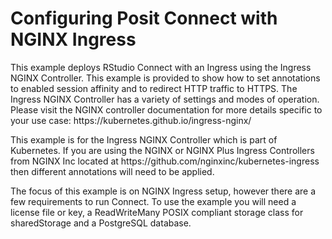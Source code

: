 # Configuring Posit Connect with NGINX Ingress

This example deploys RStudio Connect with an Ingress using the Ingress NGINX Controller.
This example is provided to show how to set annotations to enabled session affinity and to redirect HTTP traffic to HTTPS.
The Ingress NGINX Controller has a variety of settings  and modes of operation. 
Please visit the NGINX controller documentation for more details specific to your use case:
https://kubernetes.github.io/ingress-nginx/

::: callout-note
This example is for the Ingress NGINX Controller which is part of Kubernetes. 
If you are using the NGINX or NGINX Plus Ingress Controllers from NGINX Inc located at https://github.com/nginxinc/kubernetes-ingress then different annotations will need to be applied.
:::

The focus of this example is on NGINX Ingress setup, however there are a few requirements to run Connect.
To use the example you will need a license file or key, a ReadWriteMany POSIX compliant storage class for sharedStorage and a PostgreSQL database.

```.yaml
```